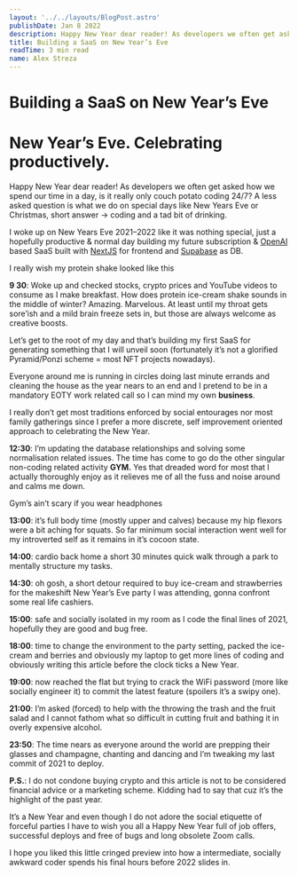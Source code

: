 ```yaml
---
layout: '../../layouts/BlogPost.astro'
publishDate: Jan 8 2022
description: Happy New Year dear reader! As developers we often get asked how we spend our time in a day, is it really only couch potato coding 24/7? A less asked question is what we do on special days like New…
title: Building a SaaS on New Year’s Eve
readTime: 3 min read
name: Alex Streza
---
```



<BlogImage src="https://miro.medium.com/max/700/1*LcuJYMUJxugV56sT6rbG0w.png" />

# Building a SaaS on New Year’s Eve

# New Year’s Eve. Celebrating productively.

Happy New Year dear reader! As developers we often get asked how we spend our time in a day, is it really only couch potato coding 24/7? A less asked question is what we do on special days like New Years Eve or Christmas, short answer -> coding and a tad bit of drinking.

I woke up on New Years Eve 2021–2022 like it was nothing special, just a hopefully productive & normal day building my future subscription & [OpenAI](https://openai.com/) based SaaS built with [NextJS](https://nextjs.org/) for frontend and [Supabase](https://nextjs.org/) as DB.

<BlogImage src="https://miro.medium.com/max/700/0*o4O85Sr-yk8n5Cl_" />

I really wish my protein shake looked like this

**9 30**: Woke up and checked stocks, crypto prices and YouTube videos to consume as I make breakfast. How does protein ice-cream shake sounds in the middle of winter? Amazing. Marvelous. At least until my throat gets sore’ish and a mild brain freeze sets in, but those are always welcome as creative boosts.

Let’s get to the root of my day and that’s building my first SaaS for generating something that I will unveil soon (fortunately it’s not a glorified Pyramid/Ponzi scheme = most NFT projects nowadays).

Everyone around me is running in circles doing last minute errands and cleaning the house as the year nears to an end and I pretend to be in a mandatory EOTY work related call so I can mind my own **business**.

I really don’t get most traditions enforced by social entourages nor most family gatherings since I prefer a more discrete, self improvement oriented approach to celebrating the New Year.

**12:30**: I’m updating the database relationships and solving some normalisation related issues. The time has come to go do the other singular non-coding related activity **GYM.** Yes that dreaded word for most that I actually thoroughly enjoy as it relieves me of all the fuss and noise around and calms me down.

<BlogImage src="https://miro.medium.com/max/700/0*FCotQsCZYOmxauJK" />

Gym’s ain’t scary if you wear headphones

**13:00**: it’s full body time (mostly upper and calves) because my hip flexors were a bit aching for squats. So far minimum social interaction went well for my introverted self as it remains in it’s cocoon state.

**14:00**: cardio back home a short 30 minutes quick walk through a park to mentally structure my tasks.

**14:30**: oh gosh, a short detour required to buy ice-cream and strawberries for the makeshift New Year’s Eve party I was attending, gonna confront some real life cashiers.

**15:00**: safe and socially isolated in my room as I code the final lines of 2021, hopefully they are good and bug free.

**18:00**: time to change the environment to the party setting, packed the ice-cream and berries and obviously my laptop to get more lines of coding and obviously writing this article before the clock ticks a New Year.

**19:00**: now reached the flat but trying to crack the WiFi password (more like socially engineer it) to commit the latest feature (spoilers it’s a swipy one).

**21:00**: I’m asked (forced) to help with the throwing the trash and the fruit salad and I cannot fathom what so difficult in cutting fruit and bathing it in overly expensive alcohol.

**23:50**: The time nears as everyone around the world are prepping their glasses and champagne, chanting and dancing and I’m tweaking my last commit of 2021 to deploy.

**P.S.**: I do not condone buying crypto and this article is not to be considered financial advice or a marketing scheme. Kidding had to say that cuz it’s the highlight of the past year.

It’s a New Year and even though I do not adore the social etiquette of forceful parties I have to wish you all a Happy New Year full of job offers, successful deploys and free of bugs and long obsolete Zoom calls.

I hope you liked this little cringed preview into how a intermediate, socially awkward coder spends his final hours before 2022 slides in.
